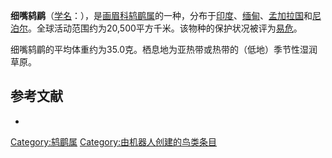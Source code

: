 {{noteTA
|G1=unit
}}
{{Speciesbox
| name = 细嘴鸫鹛
| image = 
| status = VU | status_system = IUCN3.1
| genus = Turdoides
| species = longirostris
| authority = {{link-en|弗雷德里克·穆尔|Frederic Moore|Moore}}, 1854
| range_map = 
}}

'''细嘴鸫鹛'''（[[学名|学名]]：{{lang|la|''Turdoides longirostris''}}），是[[画眉科|画眉科]][[鸫鹛属|鸫鹛属]]的一种，分布于[[印度|印度]]、[[缅甸|缅甸]]、[[孟加拉国|孟加拉国]]和[[尼泊尔|尼泊尔]]。全球活动范围约为20,500平方千米。该物种的保护状况被评为[[易危|易危]]。

细嘴鸫鹛的平均体重约为35.0克。栖息地为亚热带或热带的（低地）季节性湿润草原。

== 参考文献 ==
*{{cite web|url=http://www.birdlife.org/datazone/speciesfactsheet.php?id=7951&m=0|title=Turdoides longirostris|publisher=[[国际鸟盟|BirdLife.org]]|accessdate=2011-06-27}}
{{Taxonbar|from=Q3002241}}

[[Category:鸫鹛属|Category:鸫鹛属]]
[[Category:由机器人创建的鸟类条目|Category:由机器人创建的鸟类条目]]